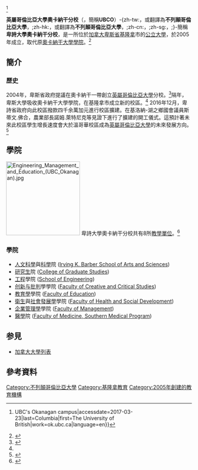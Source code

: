{{noteTA
|G1=地名
|G2=教育與研究
|1=zh-tw:英屬哥倫比亞大學;zh-cn:不列颠哥伦比亚大学;zh-hk:卑詩大學;
|2=zh-tw:英屬哥倫比亞;zh-cn:不列颠哥伦比亚;zh-hk:英屬哥倫比亞;
|3=zh-cn:奥卡纳干;zh-hk:奧肯拿根;zh-tw:奧肯拿根;
}}
{{Infobox University
|Name = 英屬哥倫比亞大學奧卡納干分校
|Rank = 
|EnglishName = University of British Columbia Okanagan
|SealImage = [[File:UBC-Crest.png|120px]]
|SealInfo = 英屬哥倫比亞大學校徽
|image = UBC Okanagan Sign.jpg
|Motto = Tuum est<br />（拉丁文）：「這是你的」
|Established = 2005年
|Type = [[公立大學|公立大學]]
|President = 小野三太
|Location = {{CAN}}[[不列颠哥伦比亚|不列颠哥伦比亚]][[基隆拿|基隆拿]]市<br />
|Campus = 市區<br />1.05 km<sup>2</sup>
|AreaTotal = 
|Department = 
|faculty = 
|Professor = 
|Associate Professor = 
|Assistant Professor = 
|Lecturer = 
|students = 8,718
|undergrad = 7,930
|postgrad = 788
|Website = {{url|ok.ubc.ca}}
|address = 3333 University Way<br/>Kelowna, B.C.<br/>Canada V1V 1V7
|coor = {{Coord|49|56|22.56|N|119|23|46.68|W|display=inline,title}}
|Celebration = 
}}<ref>{{Cite web|url=https://ok.ubc.ca/about/facts.html|title=Facts and Figures {{!}} UBC's Okanagan campus|accessdate=2017-03-23|last=Columbia|first=The University of British|work=ok.ubc.ca|language=en}}</ref>

'''英屬哥倫比亞大學奧卡納干分校'''（{{lang-en|'''University of British Columbia Okanagan'''}}，簡稱'''UBCO'''）-{zh-tw:，或翻譯為'''不列顛哥倫比亞大學'''，;zh-hk:，或翻譯為'''不列顛哥倫比亞大學'''，;zh-cn:，;zh-sg:，;}-簡稱'''卑詩大學奧卡納干分校'''，是一所位於[[加拿大|加拿大]][[卑斯省|卑斯省]][[基隆拿|基隆拿]]市的[[公立大學|公立大學]]，於2005年成立，取代原[[奧卡納干大學學院|奧卡納干大學學院]]。<ref name=ubchist>{{citeweb|url=http://www.library.ubc.ca/archives/hist_ubc.html|title=A Brief History of the University of British Columbia|work=[[英屬哥倫比亞大學|英屬哥倫比亞大學]]|year=2009|accessdate=2009-11-21}}</ref>

== 簡介 ==
=== 歷史 ===
2004年，卑斯省政府提議在奧卡納干一帶創立[[英屬哥倫比亞大學|英屬哥倫比亞大學]]分校。<ref name=ubco>{{citeweb|url=http://web.ubc.ca/okanagan/about/milestones.html|title=Milestonest|work=[[英屬哥倫比亞大學|英屬哥倫比亞大學]]|year=2009|accessdate=2009-11-21|deadurl=yes|archiveurl=https://web.archive.org/web/20091207070322/http://web.ubc.ca/okanagan/about/milestones.html|archivedate=2009-12-07}}</ref>隔年，卑斯大學吸收奧卡納干大學學院，在基隆拿市成立新的校區。<ref name=ubco></ref> 2016年12月，卑詩省政府向此校區撥款四千余萬加元進行校區擴建。在基洛納-湖之鄉國會議員斯蒂文.佛合，農業部長諾姆.萊特尼克等見證下進行了擴建的開工儀式。這預計著未來此校區學生增長速度會大於溫哥華校區成為[[英屬哥倫比亞大學|英屬哥倫比亞大學]]的未來發展方向。<ref>{{Cite news|url=https://news.ok.ubc.ca/2016/12/02/ubc-okanagan-focus-of-40-million-investment-for-library-expansion-and-infrastructure-upgrades/|title=UBC Okanagan focus of $40 million investment for library expansion and infrastructure upgrades|date=2016-12-02|newspaper=UBC's Okanagan News|accessdate=2017-03-23|language=en-US}}</ref>

== 學院 ==
[[File:Engineering_Management_and_Education_(UBC_Okanagan).jpg|200px]]
卑詩大學奧卡納干分校共有8所[[學院_(大學)|教學單位]]。<ref>{{citeweb|url=http://ok.ubc.ca/directories/facultiesschools.html|title=Faculties and Schools|work=[[英屬哥倫比亞大學|英屬哥倫比亞大學]]|year=2014|accessdate=2014-06-21}}</ref>
=== 學院 ===
* [[人文科學|人文科學]]與[[科學|科學]]院 ([http://www.ubc.ca/okanagan/ikbarberschool Irving K. Barber School of Arts and Sciences])
* [[研究生|研究生]]院 ([http://gradstudies.ok.ubc.ca College of Graduate Studies])
* [[工程|工程]]學院 ([http://engineering.ok.ubc.ca School of Engineering])
* [[创新与批判|创新与批判]]學學院 ([http://www.ubc.ca/okanagan/fccs Faculty of Creative and Critical Studies])
* [[教育學|教育學]]學院 ([http://www.ubc.ca/okanagan/education Faculty of Education])
* [[衛生|衛生]]與[[社會學|社會發展學]]學院 ([http://www.ubc.ca/okanagan/hsd Faculty of Health and Social Development])
* [[企業管理學|企業管理學]]學院 ([https://web.archive.org/web/20140202161453/http://www.ubc.ca/okanagan/management/ Faculty of Management])
* [[醫學|醫學]]院 ([http://www.smp.med.ubc.ca Faculty of Medicine, Southern Medical Program])

== 参見 ==
* [[加拿大大學列表|加拿大大學列表]]

== 參考資料 ==
{{reflist|2}}
{{commonscat|University of British Columbia Okanagan}}

{{DEFAULTSORT:British Columbia Okanagan, University of}}
[[Category:不列顛哥倫比亞大學|Category:不列顛哥倫比亞大學]]
[[Category:基隆拿教育|Category:基隆拿教育]]
[[Category:2005年創建的教育機構|Category:2005年創建的教育機構]]